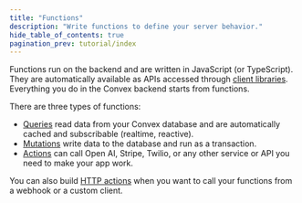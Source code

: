 ```yaml
---
title: "Functions"
description: "Write functions to define your server behavior."
hide_table_of_contents: true
pagination_prev: tutorial/index
---
```


Functions run on the backend and are written in JavaScript (or TypeScript). They
are automatically available as APIs accessed through
[client libraries](/docs/client/react.mdx). Everything you do in the Convex
backend starts from functions.

There are three types of functions:

- [Queries](/docs/functions/query-functions.mdx) read data from your Convex
  database and are automatically cached and subscribable (realtime, reactive).
- [Mutations](/functions/mutation-functions.mdx) write data to the database and
  run as a transaction.
- [Actions](/functions/actions.mdx) can call Open AI, Stripe, Twilio, or any
  other service or API you need to make your app work.

You can also build [HTTP actions](/docs/functions/http-actions.mdx) when you
want to call your functions from a webhook or a custom client.

